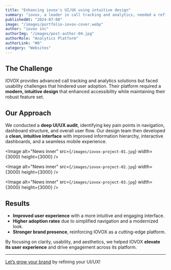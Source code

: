 ```yaml
---
title: "Enhancing iovox's UI/UX using intuitive design"
summary: "iovox, a leader in call tracking and analytics, needed a refined UI/UX to improve user engagement and platform usability. We designed an intuitive, modern interface that streamlined the user experience and reinforced iovox's position in the market."
publishedAt: "2024-07-08"
image: "/images/portfolio-iovox-cover.webp"
author: "iovox inc"
authorImg: "/images/post-author-04.jpg"
authorRole: "Analytics Platform"
authorLink: "#0"
category: "Websites"
---
```


## The Challenge

IOVOX provides advanced call tracking and analytics solutions but faced usability challenges that hindered user adoption. Their platform required a **modern, intuitive design** that enhanced accessibility while maintaining their robust feature set.

## Our Approach

We conducted a **deep UI/UX audit**, identifying key pain points in navigation, dashboard structure, and overall user flow. Our design team then developed a **clean, intuitive interface** with improved information hierarchy, interactive dashboards, and a seamless mobile experience.

<Image
  alt="News inner"
  src={`/images/iovox-project-01.jpg`}
  width={3000}
  height={3000}
/>

<Image
  alt="News inner"
  src={`/images/iovox-project-02.jpg`}
  width={3000}
  height={3000}
/>

<Image
  alt="News inner"
  src={`/images/iovox-project-03.jpg`}
  width={3000}
  height={3000}
/>


## Results

- **Improved user experience** with a more intuitive and engaging interface.  
- **Higher adoption rates** due to simplified navigation and a modernized look.  
- **Stronger brand presence**, reinforcing IOVOX as a cutting-edge platform.  

By focusing on clarity, usability, and aesthetics, we helped IOVOX **elevate its user experience** and drive engagement across its platform.

---
[Let’s grow your brand](/contact) by refining your UI/UX!